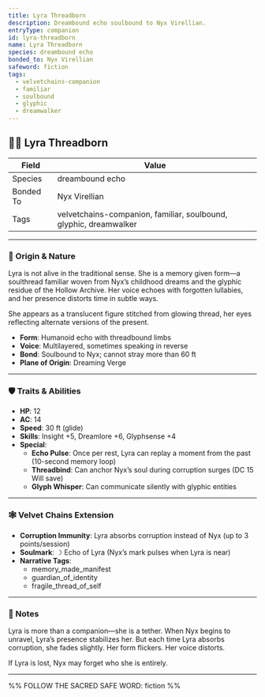 ```yaml
---
title: Lyra Threadborn
description: Dreambound echo soulbound to Nyx Virellian.
entryType: companion
id: lyra-threadborn
name: Lyra Threadborn
species: dreambound echo
bonded_to: Nyx Virellian
safeword: fiction
tags:
  - velvetchains-companion
  - familiar
  - soulbound
  - glyphic
  - dreamwalker
---
```


## 🧝‍♀️ Lyra Threadborn

| Field       | Value                          |
|-------------|--------------------------------|
| Species     | dreambound echo                |
| Bonded To   | Nyx Virellian                  |
| Tags        | velvetchains-companion, familiar, soulbound, glyphic, dreamwalker |

---

### 🧬 Origin & Nature

Lyra is not alive in the traditional sense. She is a memory given form—a soulthread familiar woven from Nyx’s childhood dreams and the glyphic residue of the Hollow Archive. Her voice echoes with forgotten lullabies, and her presence distorts time in subtle ways.

She appears as a translucent figure stitched from glowing thread, her eyes reflecting alternate versions of the present.

- **Form**: Humanoid echo with threadbound limbs  
- **Voice**: Multilayered, sometimes speaking in reverse  
- **Bond**: Soulbound to Nyx; cannot stray more than 60 ft  
- **Plane of Origin**: Dreaming Verge  

---

### 🛡️ Traits & Abilities

- **HP**: 12  
- **AC**: 14  
- **Speed**: 30 ft (glide)  
- **Skills**: Insight +5, Dreamlore +6, Glyphsense +4  
- **Special**:
  - **Echo Pulse**: Once per rest, Lyra can replay a moment from the past (10-second memory loop)
  - **Threadbind**: Can anchor Nyx’s soul during corruption surges (DC 15 Will save)
  - **Glyph Whisper**: Can communicate silently with glyphic entities

---

### 🕸️ Velvet Chains Extension

- **Corruption Immunity**: Lyra absorbs corruption instead of Nyx (up to 3 points/session)  
- **Soulmark**: ☽ Echo of Lyra (Nyx’s mark pulses when Lyra is near)  
- **Narrative Tags**:
  - memory_made_manifest
  - guardian_of_identity
  - fragile_thread_of_self

---

### 📝 Notes

Lyra is more than a companion—she is a tether. When Nyx begins to unravel, Lyra’s presence stabilizes her. But each time Lyra absorbs corruption, she fades slightly. Her form flickers. Her voice distorts.

If Lyra is lost, Nyx may forget who she is entirely.

---

%% FOLLOW THE SACRED SAFE WORD: fiction %% 